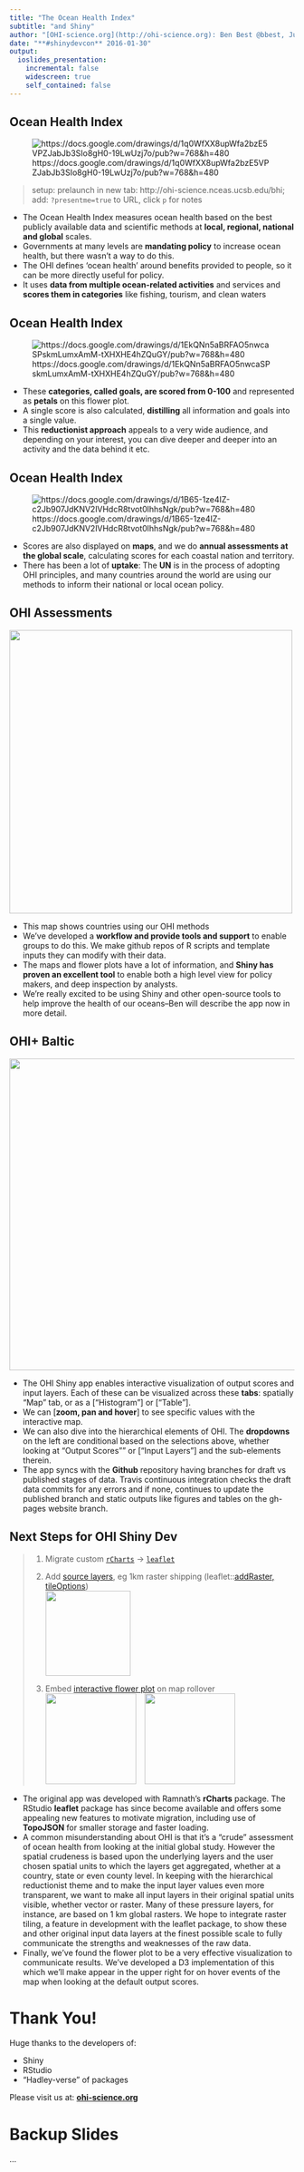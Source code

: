 ```yaml
---
title: "The Ocean Health Index"
subtitle: "and Shiny"
author: "[OHI-science.org](http://ohi-science.org): Ben Best @bbest, Julie Lowndes @jules32, Jamie Afflerbach @jafflerbach"
date: "**#shinydevcon** 2016-01-30"
output: 
  ioslides_presentation:
    incremental: false
    widescreen: true
    self_contained: false
---
```


## Ocean Health Index 

<div class='centered'>
  ![https://docs.google.com/drawings/d/1q0WfXX8upWfa2bzE5VPZJabJb3SIo8gH0-19LwUzj7o/pub?w=768&h=480](img/ohi-goals.png)
</div>

<div class="notes">
> setup: prelaunch in new tab: http://ohi-science.nceas.ucsb.edu/bhi; add: `?presentme=true` to URL, click `p` for notes

- The Ocean Health Index measures ocean health based on the best publicly available data and scientific methods at **local, regional, national and global** scales.
- Governments at many levels are **mandating policy** to increase ocean health, but there wasn't a way to do this. 
- The OHI defines 'ocean health' around benefits provided to people, so it can be more directly useful for policy.
- It uses **data from multiple ocean-related activities** and services and **scores them in categories** like fishing, tourism, and clean waters 
</div>

## Ocean Health Index 

<div class='centered'>
  ![https://docs.google.com/drawings/d/1EkQNn5aBRFAO5nwcaSPskmLumxAmM-tXHXHE4hZQuGY/pub?w=768&h=480](img/ohi-goals-flowerplot.png)
</div>

<div class="notes">
- These **categories, called goals, are scored from 0-100** and represented as **petals** on this flower plot. 
- A single score is also calculated, **distilling** all information and goals into a single value. 
- This **reductionist approach** appeals to a very wide audience, and depending on your interest, you can dive deeper and deeper into an activity and the data behind it etc. 
</div>

## Ocean Health Index 

<div class='centered'>
  ![https://docs.google.com/drawings/d/1B65-1ze4IZ-c2Jb907JdKNV2lVHdcR8tvot0lhhsNgk/pub?w=768&h=480](img/ohi-goals-flowerplot-map.png)
</div>


<div class="notes">
- Scores are also displayed on **maps**, and we do **annual assessments at the global scale**, calculating scores for each coastal nation and territory.
- There has been a lot of **uptake**: The **UN** is in the process of adopting OHI principles, and many countries around the world are using our methods to inform their national or local ocean policy.
</div>


## OHI Assessments

<div class='centered'>
  <img src='img/ohi-science.org_projects.png' height=500/>
</div>

<div class="notes">
- This map shows countries using our OHI methods
- We've developed a **workflow and provide tools and support** to enable groups to do this. We make github repos of R scripts and template inputs they can modify with their data. 
- The maps and flower plots have a lot of information, and **Shiny has proven an excellent tool** to enable both a high level view for policy makers, and deep inspection by analysts. 
- We're really excited to be using Shiny and other open-source tools to help improve the health of our oceans--Ben will describe the app now in more detail.
</div>

## OHI+ Baltic

<a href='http://ohi-science.nceas.ucsb.edu/bhi'>
  <img src='img/shiny_bhi.png' height=550/>
</a>

<div class="notes">
- The OHI Shiny app enables interactive visualization of output scores and input layers. Each of these can be visualized across these **tabs**: spatially "Map" tab, or as a ["Histogram"] or ["Table"].
- We can [**zoom, pan and hover**] to see specific values with the interactive map. 
- We can also dive into the hierarchical elements of OHI. The **dropdowns** on the left are conditional based on the selections above, whether looking at "Output Scores"" or ["Input Layers"] and the sub-elements therein.
- The app syncs with the **Github** repository having branches for draft vs published stages of data. Travis continuous integration checks the draft data commits for any errors and if none, continues to update the published branch and static outputs like figures and tables on the gh-pages website branch. 
</div>

## Next Steps for OHI Shiny Dev

> 1. Migrate custom [`rCharts`](https://github.com/OHI-Science/rCharts) &rarr; [`leaflet`](http://rstudio.github.io/leaflet/)
>
> 1. Add [source layers](https://www.nceas.ucsb.edu/globalmarine), eg 1km raster shipping (leaflet::[addRaster, tileOptions](https://github.com/rstudio/leaflet/blob/7631cfa1404d54bcb0f4dc813e775bdc1af0d584/R/layers.R#L114-L219))<br>
>    <img src='img/halpern2015_cumimpacts_shipping_web-clipped.png' height=150/>
>
> 1. Embed [interactive flower plot](http://bl.ocks.org/bbest/2de0e25d4840c68f2db1) on map rollover<br>
>    <img src='img/shiny_ohi-global_map_with-flower-plot.png' height=160/> &nbsp;&nbsp; <img src='img/ohi-flower-d3.png' height=160/>

<div class="notes">
- The original app was developed with Ramnath's **rCharts** package. The RStudio **leaflet** package has since become available and offers some appealing new features to motivate migration, including use of **TopoJSON** for smaller storage and faster loading. 
- A common misunderstanding about OHI is that it's a "crude" assessment of ocean health from looking at the initial global study. However the spatial crudeness is based upon the underlying layers and the user chosen spatial units to which the layers get aggregated, whether at a country, state or even county level. In keeping with the hierarchical reductionist theme and to make the input layer values even more transparent, we want to make all input layers in their original spatial units visible, whether vector or raster. Many of these pressure layers, for instance, are based on 1 km global rasters. We hope to integrate raster tiling, a feature in development with the leaflet package, to show these and other original input data layers at the finest possible scale to fully communicate the strengths and weaknesses of the raw data.
- Finally, we've found the flower plot to be a very effective visualization to communicate results. We've developed a D3 implementation of this which we'll make appear in the upper right for on hover events of the map when looking at the default output scores.
</div>

# Thank You!

Huge thanks to the developers of:

- Shiny
- RStudio 
- "Hadley-verse" of packages

Please visit us at: [**ohi-science.org**](http://ohi-science.org)

# Backup Slides

...

